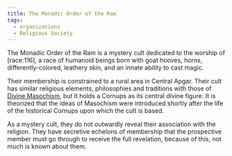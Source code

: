 ```yaml
---
title: The Monadic Order of the Ram
tags:
  - organizations
  - Religious Society
---
```


The Monadic Order of the Ram is a mystery cult dedicated to the worship of
\[race:116\], a race of humanoid beings born with goat hooves, horns,
differently-colored, leathery skin, and an innate ability to cast magic.

Their membership is constrained to a rural area in Central Apgar. Their cult has
similar religious elements, philosophies and traditions with those of
[Divine Masochism](../religions/divine-masochism/index.mdx), but it holds a
Cornups as its central divine figure. It is theorized that the ideas of
Masochism were introduced shortly after the life of the historical Cornups upon
which the cult is based.

As a mystery cult, they do not outwardly reveal their association with the
religion. They have secretive echelons of membership that the prospective member
must go through to receive the full revelation, because of this, not much is
known about them.
